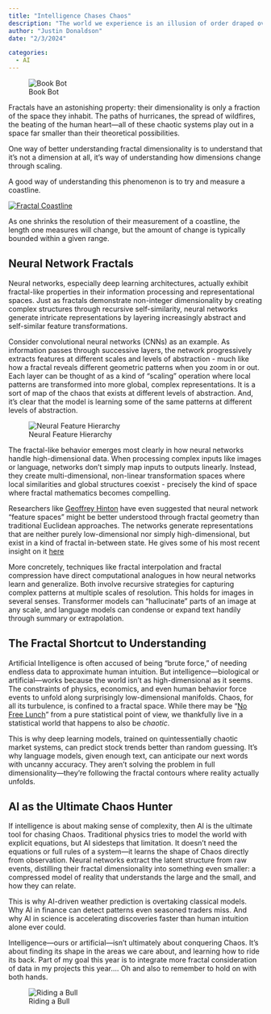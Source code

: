 ```yaml
---
title: "Intelligence Chases Chaos"
description: "The world we experience is an illusion of order draped over a seething ocean of chaos. Every gust of wind, every market fluctuation, every flicker of thought follows the invisible hand of nonlinear dynamics. The deeper we look, the more we see how Chaos—capital C—dominates reality. But here’s the twist: Chaos isn't infinite. It’s structured. And that structure is fractal."
author: "Justin Donaldson"
date: "2/3/2024"

categories:
  - AI
---
```

![Book Bot](images/omgjjd_intelligence_chases_chaos_9298f497-9a52-4a8f-9ae8-f871339009c6.png){.preview-image}

Fractals have an astonishing property: their dimensionality is only a fraction
of the space they inhabit. The paths of hurricanes, the spread of wildfires,
the beating of the human heart—all of these chaotic systems play out in a space
far smaller than their theoretical possibilities.

One way of better understanding fractal dimensionality is to understand that it's
not a dimension at all, it's way of understanding how dimensions change through scaling.

A good way of understanding this phenomenon is to try and measure a coastline.

[![Fractal Coastline](https://upload.wikimedia.org/wikipedia/commons/c/c8/Britain-fractal-coastline-100km.png)](https://en.wikipedia.org/wiki/Fractal_dimension)

As one shrinks the resolution of their measurement of a coastline, the length
one measures will change, but the amount of change is typically bounded within a given range.

## Neural Network Fractals

Neural networks, especially deep learning architectures, actually exhibit
fractal-like properties in their information processing and representational
spaces. Just as fractals demonstrate non-integer dimensionality by creating
complex structures through recursive self-similarity, neural networks generate
intricate representations by layering increasingly abstract and self-similar
feature transformations.

Consider convolutional neural networks (CNNs) as an example. As information
passes through successive layers, the network progressively extracts features
at different scales and levels of abstraction - much like how a fractal reveals
different geometric patterns when you zoom in or out. Each layer can be thought
of as a kind of "scaling" operation where local patterns are transformed into
more global, complex representations.  It is a sort of map of the chaos that
exists at different levels of abstraction.  And, it's clear that the model
is learning some of the same patterns at different levels of abstraction.

![Neural Feature Hierarchy](images/Feature-maps-at-different-stages-on-the-network.webp)

The fractal-like behavior emerges most clearly in how neural networks handle
high-dimensional data. When processing complex inputs like images or language,
networks don't simply map inputs to outputs linearly. Instead, they create
multi-dimensional, non-linear transformation spaces where local similarities
and global structures coexist - precisely the kind of space where fractal
mathematics becomes compelling.

Researchers like [Geoffrey
Hinton](https://en.wikipedia.org/wiki/Geoffrey_Hinton) have even suggested that
neural network "feature spaces" might be better understood through fractal
geometry than traditional Euclidean approaches. The networks generate
representations that are neither purely low-dimensional nor simply
high-dimensional, but exist in a kind of fractal in-between state.  He gives
some of his most recent insight on it [here](https://arxiv.org/pdf/2102.12627)

More concretely, techniques like fractal interpolation and fractal compression
have direct computational analogues in how neural networks learn and
generalize. Both involve recursive strategies for capturing complex patterns at
multiple scales of resolution.  This holds for images in several senses.  Transformer
models can "hallucinate" parts of an image at any scale, and language models can
condense or expand text handily through summary or extrapolation.

## The Fractal Shortcut to Understanding

Artificial Intelligence is often accused of being "brute force," of needing
endless data to approximate human intuition. But intelligence—biological or
artificial—works because the world isn’t as high-dimensional as it seems. The
constraints of physics, economics, and even human behavior force events to
unfold along surprisingly low-dimensional manifolds. Chaos, for all its
turbulence, is confined to a fractal space.  While there may be "[No Free
Lunch](https://en.wikipedia.org/wiki/No_free_lunch_theorem)" from a pure
statistical point of view, we thankfully live in a statistical world that happens
to also be *chaotic*.

This is why deep learning models, trained on quintessentially chaotic market
systems, can predict stock trends better than random guessing. It’s why
language models, given enough text, can anticipate our next words with uncanny
accuracy. They aren’t solving the problem in full dimensionality—they’re
following the fractal contours where reality actually unfolds.

## AI as the Ultimate Chaos Hunter

If intelligence is about making sense of complexity, then AI is the ultimate
tool for chasing Chaos. Traditional physics tries to model the world with
explicit equations, but AI sidesteps that limitation. It doesn’t need the
equations or full rules of a system—it learns the shape of Chaos directly from
observation. Neural networks extract the latent structure from raw events,
distilling their fractal dimensionality into something even smaller: a
compressed model of reality that understands the large and the small, and how
they can relate.

This is why AI-driven weather prediction is overtaking classical models. Why AI
in finance can detect patterns even seasoned traders miss. And why AI in
science is accelerating discoveries faster than human intuition alone ever
could.

Intelligence—ours or artificial—isn’t ultimately about conquering Chaos. It’s
about finding its shape in the areas we care about, and learning how to ride
its back.  Part of my goal this year is to integrate more fractal consideration
of data in my projects this year.... Oh and also to remember to hold on with
both hands.

![Riding a Bull](images/omgjjd_cowboy_riding_the_back_of_a_bull_named_chaos._norman_roc_51afd6bd-7c0a-447b-a02b-1cad5813af32.png)



